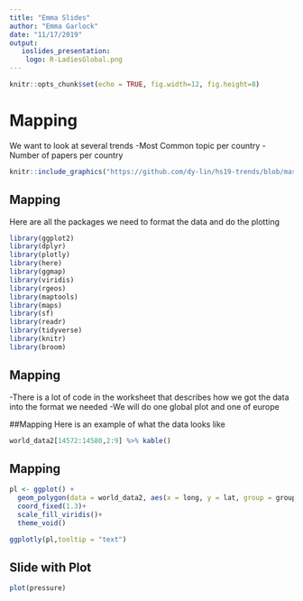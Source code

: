 ```yaml
---
title: "Emma Slides"
author: "Emma Garlock"
date: "11/17/2019"
output:
   ioslides_presentation:
    logo: R-LadiesGlobal.png
---
```


```r
knitr::opts_chunk$set(echo = TRUE, fig.width=12, fig.height=8)
```

# Mapping 
We want to look at several trends 
-Most Common topic per country 
-Number of papers per country 

```r
knitr::include_graphics("https://github.com/dy-lin/hs19-trends/blob/master/workshop/Map_example.png")
```

## Mapping 
Here are all the packages we need to format the data and do the plotting 

```r
library(ggplot2)
library(dplyr)
library(plotly)
library(here)
library(ggmap)
library(viridis)
library(rgeos)
library(maptools)
library(maps)
library(sf)
library(readr)
library(tidyverse)
library(knitr)
library(broom)
```
## Mapping 
-There is a lot of code in the worksheet that describes how we got the data into the format we needed -We will do one global plot and one of europe 

##Mapping 
Here is an example of what the data looks like 
```r
world_data2[14572:14580,2:9] %>% kable()
```
## Mapping 
```r
pl <- ggplot() + 
  geom_polygon(data = world_data2, aes(x = long, y = lat, group = group, fill = log(Count),text=Count)) +
  coord_fixed(1.3)+
  scale_fill_viridis()+
  theme_void()

ggplotly(pl,tooltip = "text")
```

## Slide with Plot

```r
plot(pressure)
```

